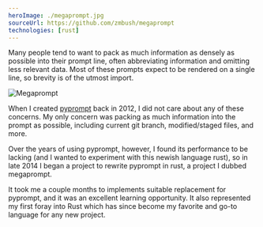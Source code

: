 ```yaml
---
heroImage: ./megaprompt.jpg
sourceUrl: https://github.com/zmbush/megaprompt
technologies: [rust]
---
```


Many people tend to want to pack as much information as densely as possible into
their prompt line, often abbreviating information and omitting less relevant
data. Most of these prompts expect to be rendered on a single line, so brevity is
of the utmost import.

![Megaprompt](./megaprompt.jpg 'I did not care about any of these concerns')

When I created [pyprompt][pyprompt] back in 2012, I did not care about any of
these concerns. My only concern was packing as much information into the prompt
as possible, including current git branch, modified/staged files, and more.

Over the years of using pyprompt, however, I found its performance to be lacking
(and I wanted to experiment with this newish language rust), so in late 2014 I
began a project to rewrite pyprompt in rust, a project I dubbed megaprompt.

It took me a couple months to implements suitable replacement for pyprompt, and
it was an excellent learning opportunity. It also represented my first foray
into Rust which has since become my favorite and go-to language for any new
project.

[pyprompt]: https://github.com/zmbush/binaries/blob/master/pyprompt 'pyprompt.py'
